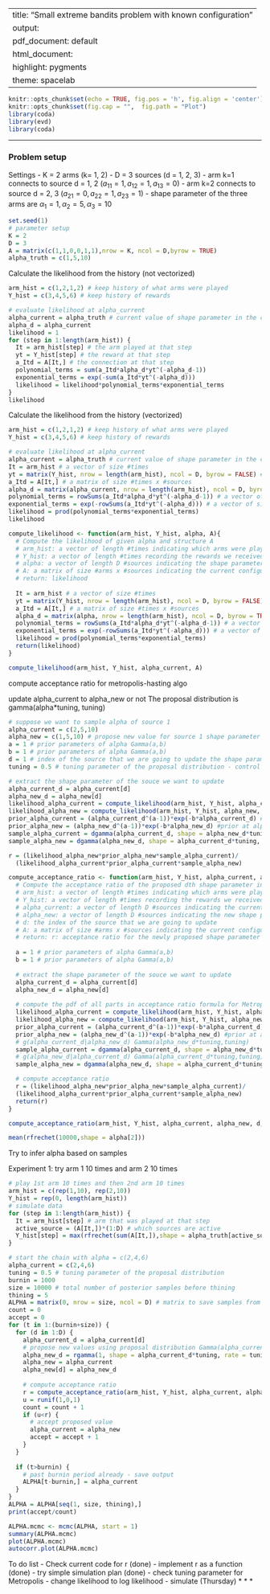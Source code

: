 
---
title: "Small extreme bandits problem with known configuration"
output:
  pdf_document: default
  html_document:
    highlight: pygments
    theme: spacelab
---

```r
knitr::opts_chunk$set(echo = TRUE, fig.pos = 'h', fig.align = 'center')
knitr::opts_chunk$set(fig.cap = "",  fig.path = "Plot")
library(coda)
library(evd)
library(coda)
```

* * *
### Problem setup

Settings 
- K = 2 arms (k= 1, 2)
- D = 3 sources (d = 1, 2, 3)
- arm k=1 connects to source d = 1, 2 ($a_{11} = 1, a_{12} = 1, a_{13} = 0$)
- arm k=2 connects to source d = 2, 3 ($a_{21} = 0, a_{22} = 1, a_{23} = 1$)
- shape parameter of the three arms are $\alpha_1 = 1, \alpha_2 = 5, \alpha_3 = 10$

```r
set.seed(1)
# parameter setup
K = 2
D = 3
A = matrix(c(1,1,0,0,1,1),nrow = K, ncol = D,byrow = TRUE)
alpha_truth = c(1,5,10)
```


Calculate the likelihood from the history (not vectorized)
```r
arm_hist = c(1,2,1,2) # keep history of what arms were played 
Y_hist = c(3,4,5,6) # keep history of rewards

# evaluate likelihood at alpha_current
alpha_current = alpha_truth # current value of shape parameter in the chain
alpha_d = alpha_current
likelihood = 1
for (step in 1:length(arm_hist)) {
  It = arm_hist[step] # the arm played at that step
  yt = Y_hist[step] # the reward at that step
  a_Itd = A[It,] # the connection at that step
  polynomial_terms = sum(a_Itd*alpha_d*yt^(-alpha_d-1))
  exponential_terms = exp(-sum(a_Itd*yt^(-alpha_d)))
  likelihood = likelihood*polynomial_terms*exponential_terms
}
likelihood
```

Calculate the likelihood from the history (vectorized)
```r
arm_hist = c(1,2,1,2) # keep history of what arms were played
Y_hist = c(3,4,5,6) # keep history of rewards

# evaluate likelihood at alpha_current
alpha_current = alpha_truth # current value of shape parameter in the chain
It = arm_hist # a vector of size #times
yt = matrix(Y_hist, nrow = length(arm_hist), ncol = D, byrow = FALSE) # a matrix of size #times x #sources
a_Itd = A[It,] # a matrix of size #times x #sources
alpha_d = matrix(alpha_current, nrow = length(arm_hist), ncol = D, byrow = TRUE)
polynomial_terms = rowSums(a_Itd*alpha_d*yt^(-alpha_d-1)) # a vector of size #times
exponential_terms = exp(-rowSums(a_Itd*yt^(-alpha_d))) # a vector of size #times
likelihood = prod(polynomial_terms*exponential_terms)
likelihood
```

```r
compute_likelihood <- function(arm_hist, Y_hist, alpha, A){
  # Compute the likelihood of given alpha and structure A
  # arm_hist: a vector of length #times indicating which arms were played in history
  # Y_hist: a vector of length #times recording the rewards we received from playing arm_hist
  # alpha: a vector of length D #sources indicating the shape parameters of sources at which the likelihood will be evaluated
  # A: a matrix of size #arms x #sources indicating the current configuration of the problem
  # return: likelihood
  
  It = arm_hist # a vector of size #times
  yt = matrix(Y_hist, nrow = length(arm_hist), ncol = D, byrow = FALSE) # a matrix of size #times x #sources
  a_Itd = A[It,] # a matrix of size #times x #sources
  alpha_d = matrix(alpha, nrow = length(arm_hist), ncol = D, byrow = TRUE)
  polynomial_terms = rowSums(a_Itd*alpha_d*yt^(-alpha_d-1)) # a vector of size #times
  exponential_terms = exp(-rowSums(a_Itd*yt^(-alpha_d))) # a vector of size #times
  likelihood = prod(polynomial_terms*exponential_terms)
  return(likelihood)
}
```

```r
compute_likelihood(arm_hist, Y_hist, alpha_current, A)
```

compute acceptance ratio for metropolis-hasting algo

update alpha_current to alpha_new or not
The proposal distribution is gamma(alpha*tuning, tuning)
```r
# suppose we want to sample alpha of source 1
alpha_current = c(2,5,10)
alpha_new = c(1,5,10) # propose new value for source 1 shape parameter
a = 1 # prior parameters of alpha Gamma(a,b)
b = 1 # prior parameters of alpha Gamma(a,b)
d = 1 # index of the source that we are going to update the shape parameter
tuning = 0.5 # tuning parameter of the proposal distribution - control variance around the current iteration

# extract the shape parameter of the souce we want to update
alpha_current_d = alpha_current[d]
alpha_new_d = alpha_new[d]
likelihood_alpha_current = compute_likelihood(arm_hist, Y_hist, alpha_current, A) #likelihood at alpha_current
likelihood_alpha_new = compute_likelihood(arm_hist, Y_hist, alpha_new, A) #likelihood at alpha_new
prior_alpha_current = (alpha_current_d^(a-1))*exp(-b*alpha_current_d) #prior at alpha_current
prior_alpha_new = (alpha_new_d^(a-1))*exp(-b*alpha_new_d) #prior at alpha_new
sample_alpha_current = dgamma(alpha_current_d, shape = alpha_new_d*tuning, rate = tuning)  # g(alpha_current_d|alpha_new_d) Gamma(alpha_new_d*tuning,tuning)
sample_alpha_new = dgamma(alpha_new_d, shape = alpha_current_d*tuning, rate = tuning) # g(alpha_new_d|alpha_current_d) Gamma(alpha_current_d*tuning,tuning)

r = (likelihood_alpha_new*prior_alpha_new*sample_alpha_current)/
  (likelihood_alpha_current*prior_alpha_current*sample_alpha_new)
```

```r
compute_acceptance_ratio <- function(arm_hist, Y_hist, alpha_current, alpha_new, d, A){
  # Compute the acceptance ratio of the proposed dth shape parameter in alpha_new with the current value in alpha_current under Metropolis-Hasting method
  # arm_hist: a vector of length #times indicating which arms were played in history
  # Y_hist: a vector of length #times recording the rewards we received from playing arm_hist
  # alpha_current: a vector of length D #sources indicating the current shape parameters of sources
  # alpha_new: a vector of length D #sources indicating the new shape parameters of sources
  # d: the index of the source that we are going to update
  # A: a matrix of size #arms x #sources indicating the current configuration of the problem
  # return: r: acceptance ratio for the newly proposed shape parameter of source #d
  
  a = 1 # prior parameters of alpha Gamma(a,b)
  b = 1 # prior parameters of alpha Gamma(a,b)
  
  # extract the shape parameter of the souce we want to update
  alpha_current_d = alpha_current[d]
  alpha_new_d = alpha_new[d]
  
  # compute the pdf of all parts in acceptance ratio formula for Metropolis-Hasting algo
  likelihood_alpha_current = compute_likelihood(arm_hist, Y_hist, alpha_current, A) #likelihood at alpha_current
  likelihood_alpha_new = compute_likelihood(arm_hist, Y_hist, alpha_new, A) #likelihood at alpha_new
  prior_alpha_current = (alpha_current_d^(a-1))*exp(-b*alpha_current_d) #prior at alpha_current
  prior_alpha_new = (alpha_new_d^(a-1))*exp(-b*alpha_new_d) #prior at alpha_new
  # g(alpha_current_d|alpha_new_d) Gamma(alpha_new_d*tuning,tuning)
  sample_alpha_current = dgamma(alpha_current_d, shape = alpha_new_d*tuning, rate = tuning)  
  # g(alpha_new_d|alpha_current_d) Gamma(alpha_current_d*tuning,tuning)
  sample_alpha_new = dgamma(alpha_new_d, shape = alpha_current_d*tuning, rate = tuning) 

  # compute acceptance ratio
  r = (likelihood_alpha_new*prior_alpha_new*sample_alpha_current)/
  (likelihood_alpha_current*prior_alpha_current*sample_alpha_new)
  return(r)
}
```

```r
compute_acceptance_ratio(arm_hist, Y_hist, alpha_current, alpha_new, d, A)
```

```r
mean(rfrechet(10000,shape = alpha[2]))
```


Try to infer alpha based on samples

Experiment 1: try arm 1 10 times and arm 2 10 times
```r
# play 1st arm 10 times and then 2nd arm 10 times
arm_hist = c(rep(1,10), rep(2,10))
Y_hist = rep(0, length(arm_hist))
# simulate data
for (step in 1:length(arm_hist)) {
  It = arm_hist[step] # arm that was played at that step
  active_source = (A[It,])*(1:D) # which sources are active
  Y_hist[step] = max(rfrechet(sum(A[It,]),shape = alpha_truth[active_source]))
}
```

```r
# start the chain with alpha = c(2,4,6)
alpha_current = c(2,4,6)
tuning = 0.5 # tuning parameter of the proposal distribution
burnin = 1000
size = 10000 # total number of posterior samples before thining
thining = 5
ALPHA = matrix(0, nrow = size, ncol = D) # matrix to save samples from posterior distribution
count = 0
accept = 0
for (t in 1:(burnin+size)) {
  for (d in 1:D) {
    alpha_current_d = alpha_current[d]
    # propose new values using proposal distribution Gamma(alpha_current_d*tuning,tuning)
    alpha_new_d = rgamma(1, shape = alpha_current_d*tuning, rate = tuning)
    alpha_new = alpha_current
    alpha_new[d] = alpha_new_d
    
    # compute acceptance ratio
    r = compute_acceptance_ratio(arm_hist, Y_hist, alpha_current, alpha_new, d, A)
    u = runif(1,0,1)
    count = count + 1
    if (u<r) {
      # accept proposed value
      alpha_current = alpha_new
      accept = accept + 1
    }
  }
  
  if (t>burnin) {
    # past burnin period already - save output
    ALPHA[t-burnin,] = alpha_current
  }
}
ALPHA = ALPHA[seq(1, size, thining),]
print(accept/count)
```

```r
ALPHA.mcmc <- mcmc(ALPHA, start = 1)
summary(ALPHA.mcmc)
plot(ALPHA.mcmc)
autocorr.plot(ALPHA.mcmc)
```

To do list
- Check current code for r (done)
- implement r as a function (done)
- try simple simulation plan (done)
- check tuning parameter for Metropolis
- change likelihood to log likelihood
- simulate (Thursday)
* * *



